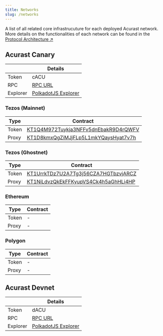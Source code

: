 ```yaml
---
title: Networks
slug: /networks
---
```


A list of all related core infrastrucuture for each deployed Acurast network. More details on the functionalities of each network can be found in the [Protocol Architecture ↗](/acurast-protocol/introduction#networks)

## Acurast Canary

|          | Details                                                                                                            |
| -------- | ------------------------------------------------------------------------------------------------------------------ |
| Token    | cACU                                                                                                               |
| RPC      | [RPC URL](wss://acurast-canarynet-ws.prod.gke.papers.tech)                                                         |
| Explorer | [PolkadotJS Explorer](https://polkadot.js.org/apps/?rpc=wss://acurast-canarynet-ws.prod.gke.papers.tech#/explorer) |

### Tezos (Mainnet)

| Type       | Contract                                                                                                                |
| ---------- | ----------------------------------------------------------------------------------------------------------------------- |
| Token      | [KT1Q4M972Tuykja3NFFv5dnEbakR9D4rQWFV](https://better-call.dev/mainnet/KT1Q4M972Tuykja3NFFv5dnEbakR9D4rQWFV/operations) |
| Proxy      | [KT1D8kmxQgZiMJjFLp5L1mkYQaysHyat7v7h](https://better-call.dev/mainnet/KT1D8kmxQgZiMJjFLp5L1mkYQaysHyat7v7h/operations) |

### Tezos (Ghostnet)

| Type       | Contract                                                                                                                |
| ---------- | ----------------------------------------------------------------------------------------------------------------------- |
| Token      | [KT1UrrkTDz7U2A7Tg3j56CZA7HGTbzvjARCZ](https://better-call.dev/mainnet/KT1UrrkTDz7U2A7Tg3j56CZA7HGTbzvjARCZ/operations) |
| Proxy      | [KT1NiLdvzQkEkFFKyupVS4Ck4h5aGhHLi4HP](https://better-call.dev/mainnet/KT1NiLdvzQkEkFFKyupVS4Ck4h5aGhHLi4HP/operations) |


### Ethereum

| Type       | Contract |
| ---------- | -------- |
| Token      | -        |
| Proxy      | -        |

### Polygon

| Type       | Contract |
| ---------- | -------- |
| Token      | -        |
| Proxy      | -        |

## Acurast Devnet

|          | Details                                                                                                     |
| -------- | ----------------------------------------------------------------------------------------------------------- |
| Token    | dACU                                                                                                        |
| RPC      | [RPC URL](wss://wss.collator-1.acurast.papers.tech)                                                         |
| Explorer | [PolkadotJS Explorer](https://polkadot.js.org/apps/?rpc=wss://wss.collator-1.acurast.papers.tech#/explorer) |
